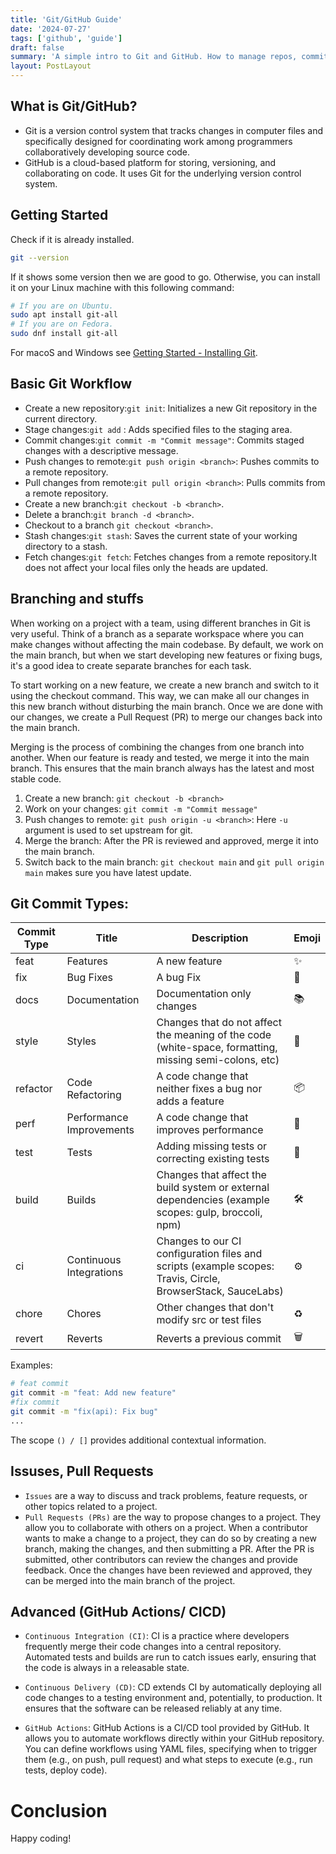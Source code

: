 ```yaml
---
title: 'Git/GitHub Guide'
date: '2024-07-27'
tags: ['github', 'guide']
draft: false
summary: 'A simple intro to Git and GitHub. How to manage repos, commit conventions, PRs and stuffs.'
layout: PostLayout
---
```


## What is Git/GitHub?
- Git is a version control system that tracks changes in computer files and specifically designed for coordinating work among programmers collaboratively developing source code.
- GitHub is a cloud-based platform for storing, versioning, and collaborating on code. It uses Git for the underlying version control system.

## Getting Started 
Check if it is already installed.
```bash
git --version
```
If it shows some version then we are good to go. Otherwise, you can install it on your Linux machine with this following command:

```bash
# If you are on Ubuntu.
sudo apt install git-all
# If you are on Fedora.
sudo dnf install git-all
```
For macoS and Windows see [Getting Started - Installing Git](https://git-scm.com/book/en/v2/Getting-Started-Installing-Git).

## Basic Git Workflow
- Create a new repository:`git init`: Initializes a new Git repository in the current directory.
- Stage changes:`git add` : Adds specified files to the staging area.
- Commit changes:`git commit -m "Commit message"`: Commits staged changes with a descriptive message.
- Push changes to remote:`git push origin <branch>`: Pushes commits to a remote repository.
- Pull changes from remote:`git pull origin <branch>`: Pulls commits from a remote repository.
- Create a new branch:`git checkout -b <branch>`. 
- Delete a branch:`git branch -d <branch>`.
- Checkout to a branch `git checkout <branch>`.
- Stash changes:`git stash`: Saves the current state of your working directory to a stash.
- Fetch changes:`git fetch`: Fetches changes from a remote repository.It does not affect your local files only the heads are updated.

## Branching and stuffs

When working on a project with a team, using different branches in Git is very useful. Think of a branch as a separate workspace where you can make changes without affecting the main codebase. By default, we work on the main branch, but when we start developing new features or fixing bugs, it's a good idea to create separate branches for each task.

To start working on a new feature, we create a new branch and switch to it using the checkout command. This way, we can make all our changes in this new branch without disturbing the main branch. Once we are done with our changes, we create a Pull Request (PR) to merge our changes back into the main branch.

Merging is the process of combining the changes from one branch into another. When our feature is ready and tested, we merge it into the main branch. This ensures that the main branch always has the latest and most stable code.

1. Create a new branch: `git checkout -b <branch>`
2. Work on your changes: `git commit -m "Commit message"`
3. Push changes to remote: `git push origin -u <branch>`: Here `-u` argument is used to set upstream for git.
4. Merge the branch: After the PR is reviewed and approved, merge it into the main branch.
5. Switch back to the main branch: `git checkout main` and `git pull origin main` makes sure you have latest update.

## Git Commit Types:
| Commit Type | Title                    | Description                                                                                                 | Emoji |
|-------------|--------------------------|-------------------------------------------------------------------------------------------------------------|-------|
| feat        | Features                 | A new feature                                                                                               | ✨     |
| fix         | Bug Fixes                | A bug Fix                                                                                                   | 🐛     |
| docs        | Documentation            | Documentation only changes                                                                                  | 📚     |
| style       | Styles                   | Changes that do not affect the meaning of the code (white-space, formatting, missing semi-colons, etc)      | 💎     |
| refactor    | Code Refactoring         | A code change that neither fixes a bug nor adds a feature                                                   | 📦     |
| perf        | Performance Improvements | A code change that improves performance                                                                     | 🚀     |
| test        | Tests                    | Adding missing tests or correcting existing tests                                                           | 🚨     |
| build       | Builds                   | Changes that affect the build system or external dependencies (example scopes: gulp, broccoli, npm)         | 🛠     |
| ci          | Continuous Integrations  | Changes to our CI configuration files and scripts (example scopes: Travis, Circle, BrowserStack, SauceLabs) | ⚙️     |
| chore       | Chores                   | Other changes that don't modify src or test files                                                           | ♻️     |
| revert      | Reverts                  | Reverts a previous commit                                                                                   | 🗑     |

Examples:

```bash
# feat commit
git commit -m "feat: Add new feature"
#fix commit
git commit -m "fix(api): Fix bug"
...
```
The scope `() / []` provides additional contextual information.

## Issuses, Pull Requests
- `Issues` are a way to discuss and track problems, feature requests, or other topics related to a project.
- `Pull Requests (PRs)` are the way to propose changes to a project. They allow you to collaborate with others on a project. When a contributor wants to make a change to a project, they can do so by creating a new branch, making the changes, and then submitting a PR. After the PR is submitted, other contributors can review the changes and provide feedback. Once the changes have been reviewed and approved, they can be merged into the main branch of the project.

## Advanced (GitHub Actions/ CICD)
- `Continuous Integration (CI)`: CI is a practice where developers frequently merge their code changes into a central repository. Automated tests and builds are run to catch issues early, ensuring that the code is always in a releasable state.
- `Continuous Delivery (CD)`: CD extends CI by automatically deploying all code changes to a testing environment and, potentially, to production. It ensures that the software can be released reliably at any time.

- `GitHub Actions`: GitHub Actions is a CI/CD tool provided by GitHub. It allows you to automate workflows directly within your GitHub repository. You can define workflows using YAML files, specifying when to trigger them (e.g., on push, pull request) and what steps to execute (e.g., run tests, deploy code).

# Conclusion

Happy coding!